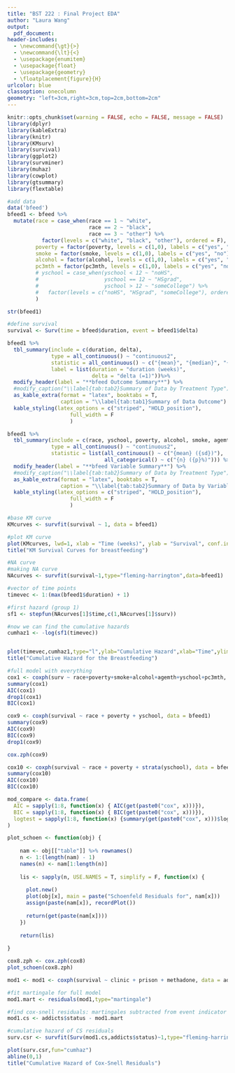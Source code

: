 ```yaml
---
title: "BST 222 : Final Project EDA"
author: "Laura Wang"
output: 
  pdf_document:
header-includes:
  - \newcommand{\gt}{>} 
  - \newcommand{\lt}{<}
  - \usepackage{enumitem}
  - \usepackage{float}
  - \usepackage{geometry}
  - \floatplacement{figure}{H}
urlcolor: blue
classoption: onecolumn
geometry: "left=3cm,right=3cm,top=2cm,bottom=2cm"
---
```


```r
knitr::opts_chunk$set(warning = FALSE, echo = FALSE, message = FALSE)
library(dplyr)
library(kableExtra)
library(knitr)
library(KMsurv)
library(survival)
library(ggplot2)
library(survminer)
library(muhaz)
library(cowplot)
library(gtsummary)
library(flextable)
```

```r
#add data
data('bfeed')
bfeed1 <- bfeed %>% 
  mutate(race = case_when(race == 1 ~ "white",
                          race == 2 ~ "black", 
                          race == 3 ~ "other") %>% 
           factor(levels = c("white", "black", "other"), ordered = F),
         poverty = factor(poverty, levels = c(1,0), labels = c("yes", "no")),
         smoke = factor(smoke, levels = c(1,0), labels = c("yes", "no")),
         alcohol = factor(alcohol, levels = c(1,0), labels = c("yes", "no")),
         pc3mth = factor(pc3mth, levels = c(1,0), labels = c("yes", "no")),
         # yschool = case_when(yschool < 12 ~ "noHS",
         #                     yschool == 12 ~ "HSgrad", 
         #                     yschool > 12 ~ "someCollege") %>% 
         #   factor(levels = c("noHS", "HSgrad", "someCollege"), ordered = F)
         )

str(bfeed1)

#define survival
survival <- Surv(time = bfeed$duration, event = bfeed1$delta)
```

```r
bfeed1 %>% 
  tbl_summary(include = c(duration, delta), 
              type = all_continuous() ~ "continuous2",
              statistic = all_continuous() ~ c("{mean}", "{median}", "{min}-{max}"),
              label = list(duration = "duration (weeks)",
                           delta = "delta (=1)"))%>% 
  modify_header(label = "**bfeed Outcome Summary**") %>% 
  #modify_caption("\\label{tab:tab2}Summary of Data by Treatment Type") %>% 
  as_kable_extra(format = "latex", booktabs = T,
                 caption = "\\label{tab:tab1}Summary of Data Outcome") %>% 
  kable_styling(latex_options = c("striped", "HOLD_position"), 
                    full_width = F
                    )
```

```r
bfeed1 %>% 
  tbl_summary(include = c(race, yschool, poverty, alcohol, smoke, agemth, pc3mth),
              type = all_continuous() ~ "continuous2",
              statistic = list(all_continuous() ~ c("{mean} ({sd})"),
                               all_categorical() ~ c("{n} ({p}%)"))) %>% 
  modify_header(label = "**bfeed Variable Summary**") %>% 
  #modify_caption("\\label{tab:tab2}Summary of Data by Treatment Type") %>% 
  as_kable_extra(format = "latex", booktabs = T,
                 caption = "\\label{tab:tab2}Summary of Data by Variable") %>% 
  kable_styling(latex_options = c("striped", "HOLD_position"), 
                    full_width = F
                    )
```


```r
#base KM curve
KMcurves <- survfit(survival ~ 1, data = bfeed1)

#plot KM curve
plot(KMcurves, lwd=1, xlab = "Time (weeks)", ylab = "Survival", conf.int = F)
title("KM Survival Curves for breastfeeding")
```

```r
#NA curve
#making NA curve
NAcurves <- survfit(survival~1,type="fleming-harrington",data=bfeed1)

#vector of time points
timevec <- 1:(max(bfeed1$duration) + 1)

#first hazard (group 1)
sf1 <- stepfun(NAcurves[1]$time,c(1,NAcurves[1]$surv))

#now we can find the cumulative hazards
cumhaz1 <- -log(sf1(timevec))


plot(timevec,cumhaz1,type="l",ylab="Cumulative Hazard",xlab="Time",ylim=c(0,8))
title("Cumulative Hazard for the Breastfeeding")
```

```r
#full model with everything
cox1 <- coxph(surv ~ race+poverty+smoke+alcohol+agemth+yschool+pc3mth, data=df)
summary(cox1)
AIC(cox1)
drop1(cox1)
BIC(cox1)

cox9 <- coxph(survival ~ race + poverty + yschool, data = bfeed1)
summary(cox9)
AIC(cox9)
BIC(cox9)
drop1(cox9)

cox.zph(cox9)

cox10 <- coxph(survival ~ race + poverty + strata(yschool), data = bfeed1)
summary(cox10)
AIC(cox10)
BIC(cox10)
```

```r
mod_compare <- data.frame(
  AIC = sapply(1:8, function(x) { AIC(get(paste0("cox", x)))}),
  BIC = sapply(1:8, function(x) { BIC(get(paste0("cox", x)))}),
  logtest = sapply(1:8, function(x) {summary(get(paste0("cox", x)))$logtest["pvalue"]})
)
```

```r
plot_schoen <- function(obj) {
    
    nam <- obj[["table"]] %>% rownames()
    n <- 1:(length(nam) - 1)
    names(n) <- nam[1:length(n)]
    
    lis <- sapply(n, USE.NAMES = T, simplify = F, function(x) {
      
      plot.new()
      plot(obj[x], main = paste("Schoenfeld Residuals for", nam[x]))
      assign(paste(nam[x]), recordPlot())
      
      return(get(paste(nam[x])))
    })
    
    return(lis)
  
}


```

```r
cox8.zph <- cox.zph(cox8)
plot_schoen(cox8.zph)
```

```r
mod1 <- mod1 <- coxph(survival ~ clinic + prison + methadone, data = addicts)

```

```r
#fit martingale for full model
mod1.mart <- residuals(mod1,type="martingale")

#find cox-snell residuals: martingales subtracted from event indicator
mod1.cs <- addicts$status - mod1.mart

#cumulative hazard of CS residuals
surv.csr <- survfit(Surv(mod1.cs,addicts$status)~1,type="fleming-harrington")

plot(surv.csr,fun="cumhaz")
abline(0,1)
title("Cumulative Hazard of Cox-Snell Residuals")
```







